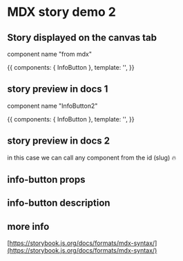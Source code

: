 
<Meta title="Components/info-button" component={InfoButton} />

# MDX story demo 2

## Story displayed on the canvas tab
component name "from mdx"

<Story name="from mdx">
  {{
	components: { InfoButton },
    template: '<InfoButton label="I\'m a button!"/>',
  }}
</Story>


## story preview in docs 1
component name "InfoButton2"

<Preview>
	<Story name="InfoButton2">
		{{
			components: { InfoButton },
			template: '<InfoButton label="I\'m a button!"/>',
		}}
	</Story>
</Preview>

## story preview in docs 2
in this case we can call any component from the id (slug) 🔥
<Preview>
  <Story id="components-info-button--from-mdx" />
</Preview>

## info-button props

<Props of={InfoButton} />

## info-button description

<Description of={InfoButton} />


## more info
[https://storybook.js.org/docs/formats/mdx-syntax/](https://storybook.js.org/docs/formats/mdx-syntax/)
